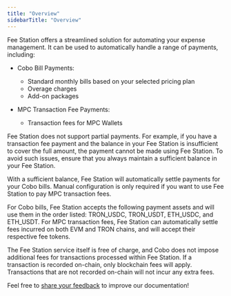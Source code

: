 ```yaml
---
title: "Overview"
sidebarTitle: "Overview"
---
```


Fee Station offers a streamlined solution for automating your expense management. It can be used to automatically handle a range of payments, including:

- Cobo Bill Payments:
    - Standard monthly bills based on your selected pricing plan
    - Overage charges
    - Add-on packages

- MPC Transaction Fee Payments:
    - Transaction fees for MPC Wallets

Fee Station does not support partial payments. For example, if you have a transaction fee payment and the balance in your Fee Station is insufficient to cover the full amount, the payment cannot be made using Fee Station. To avoid such issues, ensure that you always maintain a sufficient balance in your Fee Station.

With a sufficient balance, Fee Station will automatically settle payments for your Cobo bills. Manual configuration is only required if you want to use Fee Station to pay MPC transaction fees.

For Cobo bills, Fee Station accepts the following payment assets and will use them in the order listed: TRON_USDC, TRON_USDT, ETH_USDC, and ETH_USDT. For MPC transaction fees, Fee Station can automatically settle fees incurred on both EVM and TRON chains, and will accept their respective fee tokens.

The Fee Station service itself is free of charge, and Cobo does not impose additional fees for transactions processed within Fee Station. If a transaction is recorded on-chain, only blockchain fees will apply. Transactions that are not recorded on-chain will not incur any extra fees.

<Tip>Feel free to [share your feedback](https://forms.zohopublic.com/cobo/form/DocumentFeedbackForm/formperma/QvLOhxJv1_JMsJ-1dleZ8Itb_7rzN-LtgvsDdxosoVI?referrername=manuals) to improve our documentation!</Tip>